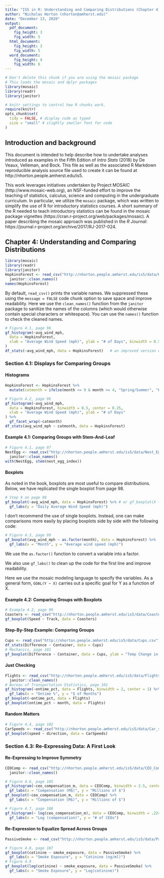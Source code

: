 ```yaml
---
title: "IS5 in R: Understanding and Comparing Distributions (Chapter 4)"
author: "Nicholas Horton (nhorton@amherst.edu)"
date: "December 13, 2020"
output: 
  pdf_document:
    fig_height: 3
    fig_width: 5
  html_document:
    fig_height: 3
    fig_width: 5
  word_document:
    fig_height: 4
    fig_width: 6
---
```



```r
# Don't delete this chunk if you are using the mosaic package
# This loads the mosaic and dplyr packages
library(mosaic)
library(readr)
library(janitor)
```

```r
# knitr settings to control how R chunks work.
require(knitr)
opts_chunk$set(
  tidy = FALSE, # display code as typed
  size = "small" # slightly smaller font for code
)
```

## Introduction and background 

This document is intended to help describe how to undertake analyses introduced as examples in the Fifth Edition of *Intro Stats* (2018) by De Veaux, Velleman, and Bock.
This file as well as the associated R Markdown reproducible analysis source file used to create it can be found at http://nhorton.people.amherst.edu/is5.

This work leverages initiatives undertaken by Project MOSAIC (http://www.mosaic-web.org), an NSF-funded effort to improve the teaching of statistics, calculus, science and computing in the undergraduate curriculum.
In particular, we utilize the `mosaic` package, which was written to simplify the use of R for introductory statistics courses.
A short summary of the R needed to teach introductory statistics can be found in the mosaic package vignettes (https://cran.r-project.org/web/packages/mosaic).
A paper describing the mosaic approach was published in the *R Journal*: https://journal.r-project.org/archive/2017/RJ-2017-024.

## Chapter 4: Understanding and Comparing Distributions

```r
library(mosaic)
library(readr)
library(janitor)
HopkinsForest <- read_csv("http://nhorton.people.amherst.edu/is5/data/Hopkins_Forest.csv") %>%
  janitor::clean_names()
names(HopkinsForest)
```

By default, `read_csv()` prints the variable names.
We suppressed these using the `message = FALSE` code chunk option to save space and improve readability.
Here we use the `clean_names()` function from the `janitor` package to sanitize the names of the columns (which would otherwise contain special characters or whitespace). You can use the `names()` function to check the cleaned names.

```r
# Figure 4.1, page 96
gf_histogram(~avg_wind_mph,
  data = HopkinsForest,
  xlab = "Average Wind Speed (mph)", ylab = "# of Days", binwidth = 0.5, center = 0.25
)
df_stats(~avg_wind_mph, data = HopkinsForest)   # an improved version of "favstats()"
```

### Section 4.1: Displays for Comparing Groups

#### Histograms

```r
HopkinsForest <- HopkinsForest %>%
  mutate(catmonth = ifelse(month <= 9 & month >= 4, "Spring/Summer", "Fall/Winter"))
```

```r
# Figure 4.2, page 96
gf_histogram(~avg_wind_mph,
  data = HopkinsForest, binwidth = 0.5, center = 0.25,
  xlab = "Average Wind Speed (mph)", ylab = "# of Days"
) %>%
  gf_facet_wrap(~catmonth)
df_stats(avg_wind_mph ~ catmonth, data = HopkinsForest)
```

#### Example 4.1: Comparing Groups with Stem-And-Leaf

```r
# Figure 4.1, page 97
NestEgg <- read_csv("http://nhorton.people.amherst.edu/is5/data/Nest_Egg_Index.csv") %>%
  janitor::clean_names()
with(NestEgg, stem(nest_egg_index))
```

#### Boxplots

As noted in the book, boxplots are most useful to compare distributions.
Below, we have replicated the single boxplot from page 98.

```r
# Step 4 on page 98
gf_boxplot(~avg_wind_mph, data = HopkinsForest) %>% # or gf_boxplot(X ~ 1)
  gf_labs(y = "Daily Average Wind Speed (mph)") 
```

I don't recommend the use of single boxplots.
Instead, one can make comparisons more easily by placing boxplots side by side with the following code: 

```r
# Figure 4.3, page 99
gf_boxplot(avg_wind_mph ~ as.factor(month), data = HopkinsForest) %>%
  gf_labs(x = "Month", y = "Average wind speed (mph)")
```

We use the `as.factor()` function to convert a variable into a factor.  
  
We also use `gf_labs()` to clean up the code for the first line and improve readability.  

Here we use the mosaic modeling language to specify the variables.  As a general form, `GOAL(Y ~ X)` carries out a specific goal for Y as a function of X.

#### Example 4.2: Comparing Groups with Boxplots

```r
# Example 4.2, page 99
Coasters <- read_csv("http://nhorton.people.amherst.edu/is5/data/Coasters_2015.csv")
gf_boxplot(Speed ~ Track, data = Coasters)
```

#### Step-By-Step Example: Comparing Groups

```r
Cups <- read_csv("http://nhorton.people.amherst.edu/is5/data/Cups.csv")
df_stats(Difference ~ Container, data = Cups)
# Mechanics, page 101
gf_boxplot(Difference ~ Container, data = Cups, ylab = "Temp Change in F")
```

#### Just Checking

```r
Flights <- read_csv("http://nhorton.people.amherst.edu/is5/data/Flights_on_time_2016.csv") %>%
  janitor::clean_names()
# Bureau of Transportation Statistics, page 101
gf_histogram(~ontime_pct, data = Flights, binwidth = 2, center = 1) %>%
  gf_labs(x = "Ontime %", y = "$ of Months")
gf_boxplot(~ontime_pct, data = Flights)
gf_boxplot(ontime_pct ~ month, data = Flights)
```

#### Random Matters

```r
# Figure 4.4, page 102
CarSpeeds <- read_csv("http://nhorton.people.amherst.edu/is5/data/Car_speeds.csv")
gf_boxplot(speed ~ direction, data = CarSpeeds)
```

### Section 4.3: Re-Expressing Data: A First Look

#### Re-Expressing to Improve Symmetry

```r
CEOComp <- read_csv("http://nhorton.people.amherst.edu/is5/data/CEO_Compensation_2014.csv") %>%
  janitor::clean_names()
```

```r
# Figure 4.6, page 105
gf_histogram(~ceo_compensation_m, data = CEOComp, binwidth = 2.5, center = 2.5 / 2) %>%
  gf_labs(x = "Compensation (M$)", y = "Millions of $")
gf_boxplot(~ceo_compensation_m, data = CEOComp) %>%
  gf_labs(x = "Compensation (M$)", y = "Millions of $")

# Figure 4.7, page 106
gf_histogram(~ log(ceo_compensation_m), data = CEOComp, binwidth = .224, center = .112) %>%
  gf_labs(x = "Log (compensation)", y = "# of CEOs")
```

#### Re-Expression to Equalize Spread Across Groups

```r
PassiveSmoke <- read_csv("http://nhorton.people.amherst.edu/is5/data/Passive_smoke.csv")
```

```r
# Figure 4.8, page 107
gf_boxplot(cotinine ~ smoke_exposure, data = PassiveSmoke) %>%
  gf_labs(x = "Smoke Exposure", y = "Cotinine (ng/ml)")
# Figure 4.9
gf_boxplot(log(cotinine) ~ smoke_exposure, data = PassiveSmoke) %>%
  gf_labs(x = "Smoke Exposure", y = "Log(cotinine)")
```
